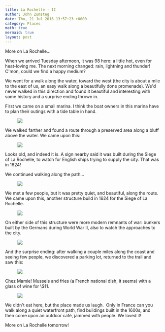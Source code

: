 ```yaml
---
title: La Rochelle - II
author: John Zumsteg
date: Thu, 21 Jul 2016 13:57:23 +0000
category: Places
math: true
mermaid: true
layout: post
---
```

More on La Rochelle...

When we arrived Tuesday afternoon, it was 98 here: a little hot, even for heat-loving me. The next morning changed: rain, lightning and thunder! C'mon, could we find a happy medium?

We went for a walk along the water, toward the west (the city is about a mile to the east of us, an easy walk along a beautifully done promenade). We'd never walked in this direction and found it beautiful and interesting with some history and a surprise ending thrown in.

First we came on a small marina. I think the boat owners in this marina have to plan their outings with a tide table in hand.

<figure class = "landscape">
	<img src="{{site.url}}/assets/images/2016/07/DSC04769.jpg"/>
	<figcaption></figcaption>
</figure>



We walked farther and found a route through a preserved area along a bluff above the water. We came upon this:

<figure class = "landscape">
	<img src="{{site.url}}/assets/images/2016/07/DSC04777.jpg"/>
	<figcaption></figcaption>
</figure>



Looks old, and indeed it is. A sign nearby said it was built during the Siege of La Rochelle, to watch for English ships trying to supply the city. That was in 1624!

We continued walking along the path...

<figure class = "landscape">
	<img src="{{site.url}}/assets/images/2016/07/DSC04792.jpg"/>
	<figcaption></figcaption>
</figure>



We met a few people, but it was pretty quiet, and beautiful, along the route. We came upon this, another structure build in 1624 for the Siege of La Rochelle.

<figure class = "landscape">
	<img src="{{site.url}}/assets/images/2016/07/DSC04781.jpg"/>
	<figcaption></figcaption>
</figure>



On either side of this structure were more modern remnants of war: bunkers built by the Germans during World War II, also to watch the approaches to the city.<figure class = "landscape">
	<img src="{{site.url}}/assets/images/2016/07/DSC04782.jpg"/>
	<figcaption></figcaption>
</figure>



And the surprise ending: after walking a couple miles along the coast and seeing few people, we discovered a parking lot, returned to the trail and saw this:

<figure class = "landscape">
	<img src="{{site.url}}/assets/images/2016/07/DSC04783.jpg"/>
	<figcaption></figcaption>
</figure>



Chez Mamie! Mussels and fries (a French national dish, it seems) with a glass of wine for \\$11.

<figure class = "landscape">
	<img src="{{site.url}}/assets/images/2016/07/DSC04785.jpg"/>
	<figcaption></figcaption>
</figure>



We didn't eat here, but the place made us laugh.  Only in France can you walk along a quiet waterfront path, find buildings built in the 1600s, and then come upon an outdoor café, jammed with people. We loved it!

More on La Rochelle tomorrow!
